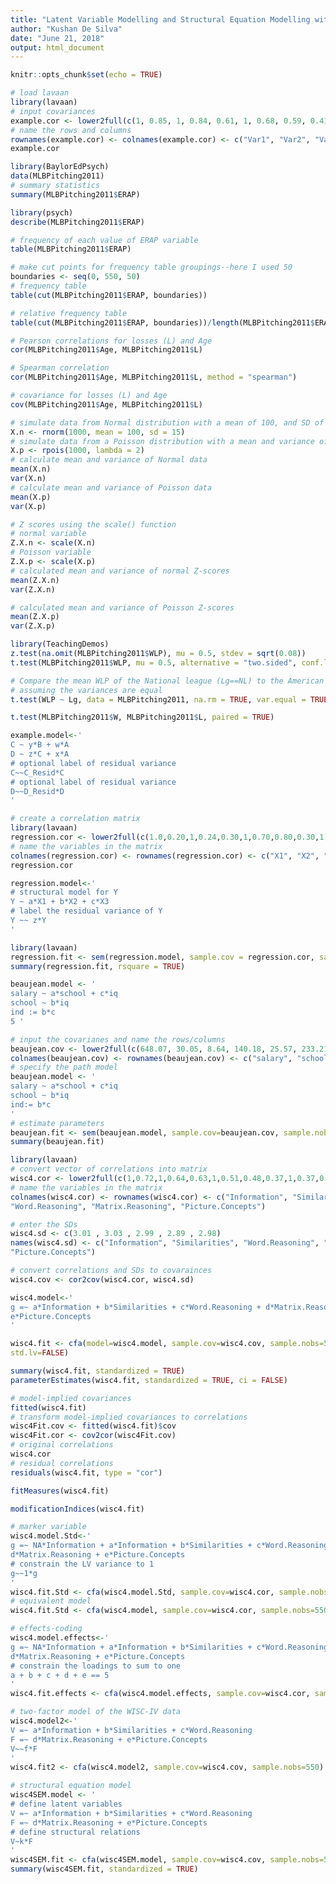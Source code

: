 ---
title: "Latent Variable Modelling and Structural Equation Modelling with lavaan"
author: "Kushan De Silva"
date: "June 21, 2018"
output: html_document
---

```{r setup, include=FALSE}
knitr::opts_chunk$set(echo = TRUE)
```

```{r}
# load lavaan
library(lavaan)
# input covariances
example.cor <- lower2full(c(1, 0.85, 1, 0.84, 0.61, 1, 0.68, 0.59, 0.41, 1))
# name the rows and columns
rownames(example.cor) <- colnames(example.cor) <- c("Var1", "Var2", "Var3", "Var4")
example.cor

library(BaylorEdPsych)
data(MLBPitching2011)
# summary statistics
summary(MLBPitching2011$ERAP)

library(psych)
describe(MLBPitching2011$ERAP)

# frequency of each value of ERAP variable
table(MLBPitching2011$ERAP)

# make cut points for frequency table groupings--here I used 50
boundaries <- seq(0, 550, 50)
# frequency table
table(cut(MLBPitching2011$ERAP, boundaries))

# relative frequency table
table(cut(MLBPitching2011$ERAP, boundaries))/length(MLBPitching2011$ERAP)

# Pearson correlations for losses (L) and Age
cor(MLBPitching2011$Age, MLBPitching2011$L)

# Spearman correlation
cor(MLBPitching2011$Age, MLBPitching2011$L, method = "spearman")

# covariance for losses (L) and Age
cov(MLBPitching2011$Age, MLBPitching2011$L)

# simulate data from Normal distribution with a mean of 100, and SD of 15
X.n <- rnorm(1000, mean = 100, sd = 15)
# simulate data from a Poisson distribution with a mean and variance of 2
X.p <- rpois(1000, lambda = 2)
# calculate mean and variance of Normal data
mean(X.n)
var(X.n)
# calculate mean and variance of Poisson data
mean(X.p)
var(X.p)

# Z scores using the scale() function
# normal variable
Z.X.n <- scale(X.n)
# Poisson variable
Z.X.p <- scale(X.p)
# calculated mean and variance of normal Z-scores
mean(Z.X.n)
var(Z.X.n)

# calculated mean and variance of Poisson Z-scores
mean(Z.X.p)
var(Z.X.p)

library(TeachingDemos)
z.test(na.omit(MLBPitching2011$WLP), mu = 0.5, stdev = sqrt(0.08))
t.test(MLBPitching2011$WLP, mu = 0.5, alternative = "two.sided", conf.level = 0.95)

# Compare the mean WLP of the National league (Lg==NL) to the American league (Lg==AL)
# assuming the variances are equal
t.test(WLP ~ Lg, data = MLBPitching2011, na.rm = TRUE, var.equal = TRUE)

t.test(MLBPitching2011$W, MLBPitching2011$L, paired = TRUE)

example.model<-'
C ~ y*B + w*A
D ~ z*C + x*A
# optional label of residual variance
C~~C_Resid*C
# optional label of residual variance
D~~D_Resid*D
'

# create a correlation matrix
library(lavaan)
regression.cor <- lower2full(c(1.0,0.20,1,0.24,0.30,1,0.70,0.80,0.30,1))
# name the variables in the matrix
colnames(regression.cor) <- rownames(regression.cor) <- c("X1", "X2", "X3", "Y")
regression.cor

regression.model<-'
# structural model for Y
Y ~ a*X1 + b*X2 + c*X3
# label the residual variance of Y
Y ~~ z*Y
'

library(lavaan)
regression.fit <- sem(regression.model, sample.cov = regression.cor, sample.nobs = 1000)
summary(regression.fit, rsquare = TRUE)

beaujean.model <- '
salary ~ a*school + c*iq
school ~ b*iq
ind := b*c
5 '

# input the covarianes and name the rows/columns
beaujean.cov <- lower2full(c(648.07, 30.05, 8.64, 140.18, 25.57, 233.21))
colnames(beaujean.cov) <- rownames(beaujean.cov) <- c("salary", "school", "iq")
# specify the path model
beaujean.model <- '
salary ~ a*school + c*iq
school ~ b*iq
ind:= b*c
'
# estimate parameters
beaujean.fit <- sem(beaujean.model, sample.cov=beaujean.cov, sample.nobs=300)
summary(beaujean.fit)

library(lavaan)
# convert vector of correlations into matrix
wisc4.cor <- lower2full(c(1,0.72,1,0.64,0.63,1,0.51,0.48,0.37,1,0.37,0.38,0.38,0.38,1))
# name the variables in the matrix
colnames(wisc4.cor) <- rownames(wisc4.cor) <- c("Information", "Similarities",
"Word.Reasoning", "Matrix.Reasoning", "Picture.Concepts")

# enter the SDs
wisc4.sd <- c(3.01 , 3.03 , 2.99 , 2.89 , 2.98)
names(wisc4.sd) <- c("Information", "Similarities", "Word.Reasoning", "Matrix.Reasoning",
"Picture.Concepts")

# convert correlations and SDs to covarainces
wisc4.cov <- cor2cov(wisc4.cor, wisc4.sd)

wisc4.model<-'
g =~ a*Information + b*Similarities + c*Word.Reasoning + d*Matrix.Reasoning +
e*Picture.Concepts
'

wisc4.fit <- cfa(model=wisc4.model, sample.cov=wisc4.cov, sample.nobs=550,
std.lv=FALSE)

summary(wisc4.fit, standardized = TRUE)
parameterEstimates(wisc4.fit, standardized = TRUE, ci = FALSE)

# model-implied covariances
fitted(wisc4.fit)
# transform model-implied covariances to correlations
wisc4Fit.cov <- fitted(wisc4.fit)$cov
wisc4Fit.cor <- cov2cor(wisc4Fit.cov)
# original correlations
wisc4.cor
# residual correlations
residuals(wisc4.fit, type = "cor")

fitMeasures(wisc4.fit)

modificationIndices(wisc4.fit)

# marker variable
wisc4.model.Std<-'
g =~ NA*Information + a*Information + b*Similarities + c*Word.Reasoning +
d*Matrix.Reasoning + e*Picture.Concepts
# constrain the LV variance to 1
g~~1*g
'
wisc4.fit.Std <- cfa(wisc4.model.Std, sample.cov=wisc4.cor, sample.nobs=550)
# equivalent model
wisc4.fit.Std <- cfa(wisc4.model, sample.cov=wisc4.cor, sample.nobs=550, std.lv=TRUE)

# effects-coding
wisc4.model.effects<-'
g =~ NA*Information + a*Information + b*Similarities + c*Word.Reasoning +
d*Matrix.Reasoning + e*Picture.Concepts
# constrain the loadings to sum to one
a + b + c + d + e == 5
'
wisc4.fit.effects <- cfa(wisc4.model.effects, sample.cov=wisc4.cor, sample.nobs=550)

# two-factor model of the WISC-IV data
wisc4.model2<-'
V =~ a*Information + b*Similarities + c*Word.Reasoning
F =~ d*Matrix.Reasoning + e*Picture.Concepts
V~~f*F
'
wisc4.fit2 <- cfa(wisc4.model2, sample.cov=wisc4.cov, sample.nobs=550)

# structural equation model
wisc4SEM.model <- '
# define latent variables
V =~ a*Information + b*Similarities + c*Word.Reasoning
F =~ d*Matrix.Reasoning + e*Picture.Concepts
# define structural relations
V~k*F
'
wisc4SEM.fit <- cfa(wisc4SEM.model, sample.cov=wisc4.cov, sample.nobs=550)
summary(wisc4SEM.fit, standardized = TRUE)


```

